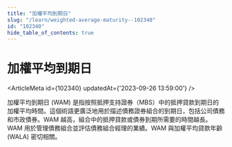 ```yaml
---
title: "加權平均到期日"
slug: "/learn/weighted-average-maturity--102340"
id: "102340"
hide_table_of_contents: true
---
```



# 加權平均到期日

<ArticleMeta id={102340} updatedAt={'2023-09-26 13:59:00'} />
<div className='border-solid border-b border-t-0 my-4 border-[var(--ifm-color-gray-300)]' />

加權平均到期日 (WAM) 是指按照抵押支持證券（MBS）中的抵押貸款到期日的加權平均時間。這個術語更廣泛地用於描述債務證券組合的到期日，包括公司債務和市政債券。WAM 越高，組合中的抵押貸款或債券到期所需要的時間越長。WAM 用於管理債務組合並評估債務組合經理的業績。WAM 與加權平均貸款年齡 (WALA) 密切相關。
